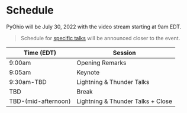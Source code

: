 <Seo title="PyOhio Schedule" />

# Schedule

PyOhio will be July 30, 2022 with the video stream starting at 9am EDT.

> Schedule for [specific talks](/program/talks) will be announced closer to the event.

| Time (EDT)          | Session                           |
| ------------------- | --------------------------------- |
| 9:00am              | Opening Remarks                   |
| 9:05am              | Keynote                           |
| 9:30am-TBD          | Lightning & Thunder Talks         |
| TBD                 | Break                             |
| TBD-(mid-afternoon) | Lightning & Thunder Talks + Close |
